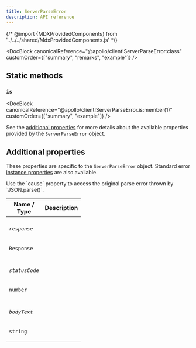 ```yaml
---
title: ServerParseError
description: API reference
---
```


{/* @import {MDXProvidedComponents} from '../../../shared/MdxProvidedComponents.js' */}

<DocBlock
  canonicalReference="@apollo/client!ServerParseError:class"
  customOrder={["summary", "remarks", "example"]}
/>

## Static methods

### `is`

<DocBlock
  canonicalReference="@apollo/client!ServerParseError.is:member(1)"
  customOrder={["summary", "example"]}
/>

See the [additional properties](#additional-properties) for more details about the available properties provided by the `ServerParseError` object.

## Additional properties

These properties are specific to the `ServerParseError` object. Standard error [instance properties](https://developer.mozilla.org/en-US/docs/Web/JavaScript/Reference/Global_Objects/Error#instance_properties) are also available.

<Tip>
  Use the `cause` property to access the original parse error thrown by
  `JSON.parse()`.
</Tip>

<table class="field-table">
  <thead>
    <tr>
      <th>Name /<br/>Type</th>
      <th>Description</th>
    </tr>
  </thead>

<tbody>

<tr>
<td>

###### `response`

`Response`

</td>
<td>

<DocBlock canonicalReference="@apollo/client!ServerParseError#response:member" />

</td>
</tr>

<tr>
<td>

###### `statusCode`

`number`

</td>
<td>

<DocBlock canonicalReference="@apollo/client!ServerParseError#statusCode:member" />

</td>
</tr>

<tr>
<td>

###### `bodyText`

`string`

</td>
<td>

<DocBlock canonicalReference="@apollo/client!ServerParseError#bodyText:member" />

</td>
</tr>

</tbody>
</table>
